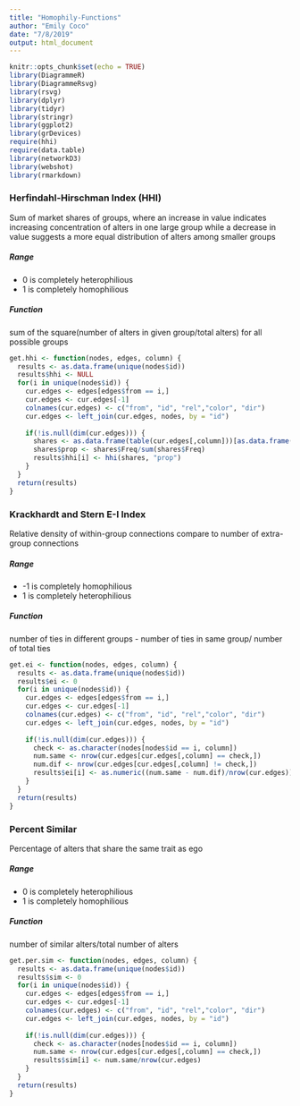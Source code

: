 ```yaml
---
title: "Homophily-Functions"
author: "Emily Coco"
date: "7/8/2019"
output: html_document
---
```


```r
knitr::opts_chunk$set(echo = TRUE)
library(DiagrammeR)
library(DiagrammeRsvg)
library(rsvg)
library(dplyr)
library(tidyr)
library(stringr)
library(ggplot2)
library(grDevices)
require(hhi)
require(data.table)
library(networkD3)
library(webshot)
library(rmarkdown)

```

### Herfindahl-Hirschman Index (HHI)
Sum of market shares of groups, where an increase in value indicates increasing concentration of alters in one large group while a decrease in value suggests a more equal distribution of alters among smaller groups

##### Range
+ 0 is completely heterophilious
+ 1 is completely homophilious

##### Function
sum of the square(number of alters in given group/total alters) for all possible groups


```r
get.hhi <- function(nodes, edges, column) {
  results <- as.data.frame(unique(nodes$id))
  results$hhi <- NULL
  for(i in unique(nodes$id)) {
    cur.edges <- edges[edges$from == i,]
    cur.edges <- cur.edges[-1]
    colnames(cur.edges) <- c("from", "id", "rel","color", "dir")
    cur.edges <- left_join(cur.edges, nodes, by = "id")
    
    if(!is.null(dim(cur.edges))) {
      shares <- as.data.frame(table(cur.edges[,column]))[as.data.frame(table(cur.edges[,column]))$Freq != 0, ]
      shares$prop <- shares$Freq/sum(shares$Freq)
      results$hhi[i] <- hhi(shares, "prop")
    }
  }
  return(results)
}
```


### Krackhardt and Stern E-I Index
Relative density of within-group connections compare to number of extra-group connections

##### Range
+ -1 is completely homophilious
+ 1 is completely heterophilious

##### Function
number of ties in different groups - number of ties in same group/ number of total ties

```r
get.ei <- function(nodes, edges, column) {
  results <- as.data.frame(unique(nodes$id))
  results$ei <- 0
  for(i in unique(nodes$id)) {
    cur.edges <- edges[edges$from == i,]
    cur.edges <- cur.edges[-1]
    colnames(cur.edges) <- c("from", "id", "rel","color", "dir")
    cur.edges <- left_join(cur.edges, nodes, by = "id")
    
    if(!is.null(dim(cur.edges))) {
      check <- as.character(nodes[nodes$id == i, column])
      num.same <- nrow(cur.edges[cur.edges[,column] == check,])
      num.dif <- nrow(cur.edges[cur.edges[,column] != check,])
      results$ei[i] <- as.numeric((num.same - num.dif)/nrow(cur.edges))
    }
  }
  return(results)
}

```


### Percent Similar
Percentage of alters that share the same trait as ego

##### Range
+ 0 is completely heterophilious
+ 1 is completely homophilious

##### Function
number of similar alters/total number of alters

```r
get.per.sim <- function(nodes, edges, column) {
  results <- as.data.frame(unique(nodes$id))
  results$sim <- 0
  for(i in unique(nodes$id)) {
    cur.edges <- edges[edges$from == i,]
    cur.edges <- cur.edges[-1]
    colnames(cur.edges) <- c("from", "id", "rel","color", "dir")
    cur.edges <- left_join(cur.edges, nodes, by = "id")
    
    if(!is.null(dim(cur.edges))) {
      check <- as.character(nodes[nodes$id == i, column])
      num.same <- nrow(cur.edges[cur.edges[,column] == check,])
      results$sim[i] <- num.same/nrow(cur.edges)
    }
  }
  return(results)
}
```


